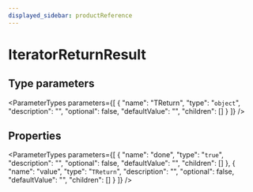 ```yaml
---
displayed_sidebar: productReference
---
```



# IteratorReturnResult

## Type parameters

<ParameterTypes parameters={[
  {
    "name": "TReturn",
    "type": "`object`",
    "description": "",
    "optional": false,
    "defaultValue": "",
    "children": []
  }
]} />

## Properties

<ParameterTypes parameters={[
  {
    "name": "done",
    "type": "``true``",
    "description": "",
    "optional": false,
    "defaultValue": "",
    "children": []
  },
  {
    "name": "value",
    "type": "`TReturn`",
    "description": "",
    "optional": false,
    "defaultValue": "",
    "children": []
  }
]} />
